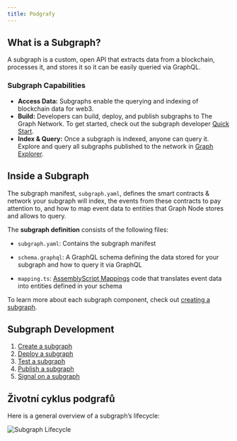 ```yaml
---
title: Podgrafy
---
```


## What is a Subgraph?

A subgraph is a custom, open API that extracts data from a blockchain, processes it, and stores it so it can be easily queried via GraphQL.

### Subgraph Capabilities

- **Access Data:** Subgraphs enable the querying and indexing of blockchain data for web3.
- **Build:** Developers can build, deploy, and publish subgraphs to The Graph Network. To get started, check out the subgraph developer [Quick Start](quick-start/).
- **Index & Query:** Once a subgraph is indexed, anyone can query it. Explore and query all subgraphs published to the network in [Graph Explorer](https://thegraph.com/explorer).

## Inside a Subgraph

The subgraph manifest, `subgraph.yaml`, defines the smart contracts & network your subgraph will index, the events from these contracts to pay attention to, and how to map event data to entities that Graph Node stores and allows to query.

The **subgraph definition** consists of the following files:

- `subgraph.yaml`: Contains the subgraph manifest

- `schema.graphql`: A GraphQL schema defining the data stored for your subgraph and how to query it via GraphQL

- `mapping.ts`: [AssemblyScript Mappings](https://github.com/AssemblyScript/assemblyscript) code that translates event data into entities defined in your schema

To learn more about each subgraph component, check out [creating a subgraph](/developing/creating-a-subgraph/).

## Subgraph Development

1. [Create a subgraph](/developing/creating-a-subgraph/)
2. [Deploy a subgraph](/deploying/deploying-a-subgraph-to-studio/)
3. [Test a subgraph](/deploying/subgraph-studio/#testing-your-subgraph-in-subgraph-studio)
4. [Publish a subgraph](/publishing/publishing-a-subgraph/)
5. [Signal on a subgraph](/publishing/publishing-a-subgraph/#adding-signal-to-your-subgraph)

## Životní cyklus podgrafů

Here is a general overview of a subgraph’s lifecycle:

![Subgraph Lifecycle](/img/subgraph-lifecycle.png)
